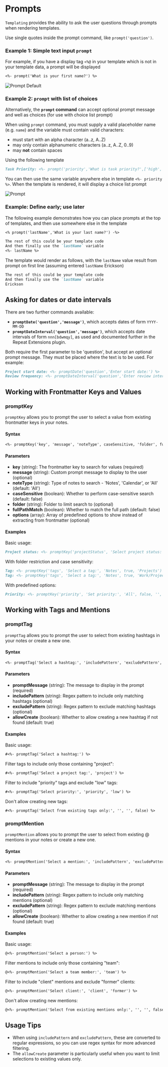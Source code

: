 

# Prompts

`Templating` provides the ability to ask the user questions through prompts when rendering templates.

<Callout
  type="warning"
  title="Single Quotes">

Use single quotes inside the prompt command, like `prompt('question')`. 

</Callout>

### Example 1: Simple text input `prompt`

For example, if you have a display tag `<%@` in your template which is not in your template data, a prompt will be displayed

```markdown
<%- prompt('What is your first name?') %>
```

<img src={promptdefault.src} alt="Prompt Default" />

### Example 2: `prompt` with list of choices

Alternatively, the **`prompt` command** can accept optional prompt message and well as choices (for use with choice list prompt)

<Callout
  type="warning"
  title="PROMPT PLACEHOLDER">

When using <code>prompt</code> command, you must supply a valid placeholder name (e.g. <code>name</code>) and the variable must contain valid characters:

<ul>
  <li>must start with an alpha character (a..z, A..Z)</li>
  <li>may only contain alphanumeric characters (a..z, A..Z, 0..9)</li>
  <li>
    may <b>not</b> contain spaces
  </li>
</ul>

</Callout>

Using the following template

```markdown
Task Priority: <%- prompt('priority','What is task priority?',['high','medium','low']) %>
```

You can then use the same variable anywhere else in template `<%- priority %>`. When the template is rendered, it will display a choice list prompt

<img src={prompt2.src} alt="Prompt" />

### Example: Define early; use later

The following example demonstrates how you can place prompts at the top of templates, and then use somewhere else in the template

```markdown
<% prompt('lastName','What is your last name?') -%>

The rest of this could be your template code
And then finally use the `lastName` variable
<%- lastName %>
```

The template would render as follows, with the `lastName` value result from prompt on first line (assuming entered `lastName` Erickson)

```markdown
The rest of this could be your template code
And then finally use the `lastName` variable
Erickson
```

## Asking for dates or date intervals

There are two further commands available:

- **`promptDate('question','message')`**, which accepts dates of form `YYYY-MM-DD`
- **`promptDateInterval('question','message')`**, which accepts date intervals of form `nnn[bdwmqy]`, as used and documented further in the <Link href="../jgclark.RepeatExtensions">Repeat Extensions</Link> plugin.

Both require the first parameter to be 'question', but accept an optional prompt message. They must be placed where the text is to be used. For example:

```markdown
Project start date: <%- promptDate('question','Enter start date:') %>
Review frequency: <%- promptDateInterval('question','Enter review interval:') %>
```

## Working with Frontmatter Keys and Values

### promptKey

`promptKey` allows you to prompt the user to select a value from existing frontmatter keys in your notes.

#### Syntax

```markdown
<%- promptKey('key', 'message', 'noteType', caseSensitive, 'folder', fullPathMatch, ['options']) %>
```

#### Parameters

- **key** (string): The frontmatter key to search for values (required)
- **message** (string): Custom prompt message to display to the user (optional)
- **noteType** (string): Type of notes to search - 'Notes', 'Calendar', or 'All' (default: 'All')
- **caseSensitive** (boolean): Whether to perform case-sensitive search (default: false)
- **folder** (string): Folder to limit search to (optional)
- **fullPathMatch** (boolean): Whether to match the full path (default: false)
- **options** (array): Array of predefined options to show instead of extracting from frontmatter (optional)

#### Examples

Basic usage:
```markdown
Project status: <%- promptKey('projectStatus', 'Select project status:') %>
```

With folder restriction and case sensitivity:
```markdown
Tag: <%- promptKey('tags', 'Select a tag:', 'Notes', true, 'Projects') %>
Tag: <%- promptKey('tags', 'Select a tag:', 'Notes', true, 'Work/Projects/Clients', true) %>
```

With predefined options:
```markdown
Priority: <%- promptKey('priority', 'Set priority:', 'All', false, '', false, ['High', 'Medium', 'Low']) %>
```

## Working with Tags and Mentions

### promptTag

`promptTag` allows you to prompt the user to select from existing hashtags in your notes or create a new one.

#### Syntax

```markdown
<%- promptTag('Select a hashtag:', 'includePattern', 'excludePattern', allowCreate) %>
```

#### Parameters

- **promptMessage** (string): The message to display in the prompt (required)
- **includePattern** (string): Regex pattern to include only matching hashtags (optional)
- **excludePattern** (string): Regex pattern to exclude matching hashtags (optional)
- **allowCreate** (boolean): Whether to allow creating a new hashtag if not found (default: true)

#### Examples

Basic usage:
```markdown
#<%- promptTag('Select a hashtag:') %>
```

Filter tags to include only those containing "project":
```markdown
#<%- promptTag('Select a project tag:', 'project') %>
```

Filter to include "priority" tags and exclude "low" tags:
```markdown
#<%- promptTag('Select priority:', 'priority', 'low') %>
```

Don't allow creating new tags:
```markdown
#<%- promptTag('Select from existing tags only:', '', '', false) %>
```

### promptMention

`promptMention` allows you to prompt the user to select from existing @ mentions in your notes or create a new one.

#### Syntax

```markdown
<%- promptMention('Select a mention:', 'includePattern', 'excludePattern', allowCreate) %>
```

#### Parameters

- **promptMessage** (string): The message to display in the prompt (required)
- **includePattern** (string): Regex pattern to include only matching mentions (optional)
- **excludePattern** (string): Regex pattern to exclude matching mentions (optional)
- **allowCreate** (boolean): Whether to allow creating a new mention if not found (default: true)

#### Examples

Basic usage:
```markdown
@<%- promptMention('Select a person:') %>
```

Filter mentions to include only those containing "team":
```markdown
@<%- promptMention('Select a team member:', 'team') %>
```

Filter to include "client" mentions and exclude "former" clients:
```markdown
@<%- promptMention('Select client:', 'client', 'former') %>
```

Don't allow creating new mentions:
```markdown
@<%- promptMention('Select from existing mentions only:', '', '', false) %>
```

## Usage Tips

- When using `includePattern` and `excludePattern`, these are converted to regular expressions, so you can use regex syntax for more advanced filtering.
- The `allowCreate` parameter is particularly useful when you want to limit selections to existing values only. 
